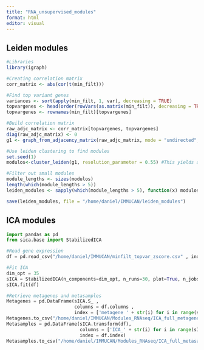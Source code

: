 ```yaml
---
title: "RNA_unsupervised_modules"
format: html
editor: visual
---
```


## Leiden modules

```r
#Libraries
library(igraph)

#Creating correlation matrix
corr_matrix <- abs(cor(t(min_filt)))

#Find top variant genes
variances <- sort(apply(min_filt, 1, var), decreasing = TRUE)
topvargenes <- head(order(rowVars(as.matrix(min_filt)), decreasing = TRUE), 10000)
topvargenes <- rownames(min_filt)[topvargenes]

#Build correlation matrix
raw_adjc_matrix <- corr_matrix[topvargenes, topvargenes]
diag(raw_adjc_matrix) <- 0
g1 <- graph_from_adjacency_matrix(raw_adjc_matrix, mode = "undirected", weighted = TRUE)

#Use leiden clustering to find modules
set.seed(1)
modulos<-cluster_leiden(g1, resolution_parameter = 0.55) #This yields around 100 modules

#Filter out small modules
module_lengths <- sizes(modulos)
length(which(module_lengths > 5))
leiden_modules <- sapply(which(module_lengths > 5), function(x) modulos[[x]])

save(leiden_modules, file = "/home/daniel/IMMUCAN/leiden_modules")
```

## ICA modules

```python
import pandas as pd
from sica.base import StabilizedICA 

#Read gene expression
df = pd.read_csv("/home/daniel/IMMUCAN/minfilt_topvar_zscore.csv" , index_col=0)

#Fit ICA
dim_opt = 35
sICA = StabilizedICA(n_components=dim_opt, n_runs=30, plot=True, n_jobs=-1)
sICA.fit(df)

#Retrieve metagenes and metasamples
Metagenes = pd.DataFrame(sICA.S_ ,
                         columns = df.columns ,
                         index = ['metagene ' + str(i) for i in range(sICA.S_.shape[0])])
Metagenes.to_csv("/home/daniel/IMMUCAN/Modules_RNAseq/ICA_full_metagenes_topvar_zscore_35_converged.csv")
Metasamples = pd.DataFrame(sICA.transform(df), 
                           columns = ['ICA_' + str(i) for i in range(sICA.S_.shape[0])], 
                           index = df.index)
Metasamples.to_csv("/home/daniel/IMMUCAN/Modules_RNAseq/ICA_full_metasamples_topvar_zscore_35_converged.csv")
```
